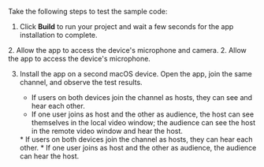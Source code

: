 <PlatformWrapper platform="macos">

Take the following steps to test the sample code:

1. Click **Build** to run your project and wait a few seconds for the app installation to complete.

<ProductWrapper notAllowed="voice-calling">
2. Allow the app to access the device's microphone and camera.
</ProductWrapper>
<ProductWrapper product="voice-calling">
2. Allow the app to access the device's microphone.
</ProductWrapper>

3. Install the app on a second macOS device. Open the app, join the same channel, and observe the test results.
    <ProductWrapper notAllowed="voice-calling">
    * If users on both devices join the channel as hosts, they can see and hear each other.
    * If one user joins as host and the other as audience, the host can see themselves in the local video window; the audience can see the host in the remote video window and hear the host.
    </ProductWrapper>
    <ProductWrapper product="voice-calling">
    * If users on both devices join the channel as hosts, they can hear each other.
    * If one user joins as host and the other as audience, the audience can hear the host.
    </ProductWrapper>

</PlatformWrapper>